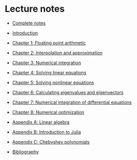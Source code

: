 # Lecture notes

- [Complete notes](https://urbain.vaes.uk/static/teaching/numerical_analysis_2024/build/main.pdf)

- [Introduction](https://urbain.vaes.uk/static/teaching/numerical_analysis_2024/build/introduction.pdf)

- [Chapter 1: Floating point arithmetic](https://urbain.vaes.uk/static/teaching/numerical_analysis_2024/build/roundoff.pdf)

- [Chapter 2: Interpolation and approximation](https://urbain.vaes.uk/static/teaching/numerical_analysis_2024/build/interpolation_approximation.pdf)

- [Chapter 3: Numerical integration](https://urbain.vaes.uk/static/teaching/numerical_analysis_2024/build/numerical_integration.pdf)

- [Chapter 4: Solving linear equations](https://urbain.vaes.uk/static/teaching/numerical_analysis_2024/build/linear_equations.pdf)

- [Chapter 5: Solving nonlinear equations](https://urbain.vaes.uk/static/teaching/numerical_analysis_2024/build/nonlinear_equations.pdf)

- [Chapter 6: Calculating eigenvalues and eigenvectors](https://urbain.vaes.uk/static/teaching/numerical_analysis_2024/build/eigenproblems.pdf)

- [Chapter 7: Numerical integration of differential equations](https://urbain.vaes.uk/static/teaching/numerical_analysis_2024/build/odes.pdf)

- [Chapter 8: Numerical optimization](https://urbain.vaes.uk/static/teaching/numerical_analysis_2024/build/optimization.pdf)

- [Appendix A: Linear algebra](https://urbain.vaes.uk/static/teaching/numerical_analysis_2024/build/matrices.pdf)

- [Appendix B: Introduction to Julia](https://urbain.vaes.uk/static/teaching/numerical_analysis_2024/build/julia.pdf)

- [Appendix C: Chebyshev polynomials](https://urbain.vaes.uk/static/teaching/numerical_analysis_2024/build/chebyshev.pdf)

- [Bibliography](https://urbain.vaes.uk/static/teaching/numerical_analysis_2024/build/references.pdf)
